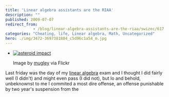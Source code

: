 ```yaml
---
title: 'Linear algebra assistants are the RIAA'
description: ""
published: 2009-07-07
redirect_from: 
            - /blog/linear-algebra-assistants-are-the-riaa/swizec/617
categories: "Cheating, life, Linear algebra, Math, Uncategorized"
hero: ./img/3472-3697381804_c5d96c1a54_m.jpg
---
```

- [![asteroid impact](./img/3472-3697381804_c5d96c1a54_m.jpg "asteroid impact")](http://www.flickr.com/photos/91256982@N00/3697381804/)

  Image by [mugley](http://www.flickr.com/photos/91256982@N00/3697381804/) via Flickr

Last friday was the day of my [linear algebra](http://en.wikipedia.org/wiki/Linear_algebra "Linear algebra") exam and I thought I did fairly well (I didn&#x27;t) and might even pass (I did not), but lo and behold, unbeknownst to me I commited a most dire offense, an offense punishable by two year&#x27;s suspension from the